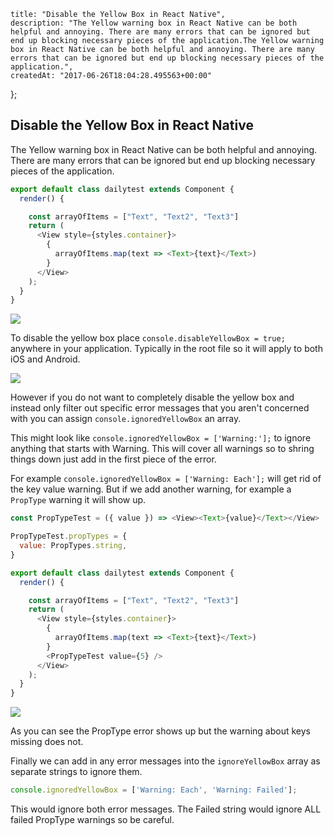     title: "Disable the Yellow Box in React Native",
    description: "The Yellow warning box in React Native can be both helpful and annoying. There are many errors that can be ignored but end up blocking necessary pieces of the application.The Yellow warning box in React Native can be both helpful and annoying. There are many errors that can be ignored but end up blocking necessary pieces of the application.",
    createdAt: "2017-06-26T18:04:28.495563+00:00"
};


    
## Disable the Yellow Box in React Native

The Yellow warning box in React Native can be both helpful and annoying. There are many errors that can be ignored but end up blocking necessary pieces of the application.

```js
export default class dailytest extends Component {
  render() {

    const arrayOfItems = ["Text", "Text2", "Text3"]
    return (
      <View style={styles.container}>
        {
          arrayOfItems.map(text => <Text>{text}</Text>)
        }
      </View>
    );
  }
}
```

![](http://i.imgur.com/otJWoPo.png)


To disable the yellow box place `console.disableYellowBox = true;` anywhere in your application. Typically in the root file so it will apply to both iOS and Android.

![](http://i.imgur.com/25Wt1Ae.png)

However if you do not want to completely disable the yellow box and instead only filter out specific error messages that you aren't concerned with you can assign `console.ignoredYellowBox` an array.

This might look like `console.ignoredYellowBox = ['Warning:'];` to ignore anything that starts with Warning. This will cover all warnings so to shring things down just add in the first piece of the error.

For example `console.ignoredYellowBox = ['Warning: Each'];` will get rid of the key value warning. But if we add another warning, for example a `PropType` warning it will show up.

```js
const PropTypeTest = ({ value }) => <View><Text>{value}</Text></View>

PropTypeTest.propTypes = {
  value: PropTypes.string,
}

export default class dailytest extends Component {
  render() {

    const arrayOfItems = ["Text", "Text2", "Text3"]
    return (
      <View style={styles.container}>
        {
          arrayOfItems.map(text => <Text>{text}</Text>)
        }
        <PropTypeTest value={5} />
      </View>
    );
  }
}
```
![](http://i.imgur.com/fwbXSSA.png)

As you can see the PropType error shows up but the warning about keys missing does not.

Finally we can add in any error messages into the `ignoreYellowBox` array as separate strings to ignore them.

```js
console.ignoredYellowBox = ['Warning: Each', 'Warning: Failed'];
```

This would ignore both error messages. The Failed string would ignore ALL failed PropType warnings so be careful.